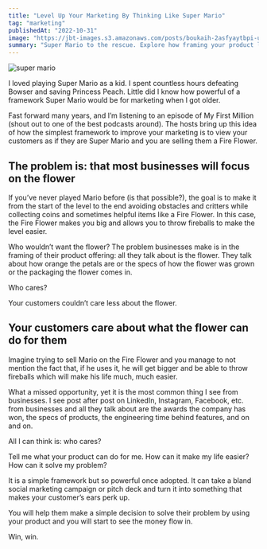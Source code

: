 ```yaml
---
title: "Level Up Your Marketing By Thinking Like Super Mario"
tag: "marketing"
publishedAt: "2022-10-31"
image: "https://jbt-images.s3.amazonaws.com/posts/boukaih-2asfyaytbpi-unsplash-scaled.jpeg"
summary: "Super Mario to the rescue. Explore how framing your product like a Fire Flower can make all the difference in connecting with your customers and enhancing your marketing strategy."
---
```


<Image
  src="https://jbt-images.s3.amazonaws.com/posts/boukaih-2asfyaytbpi-unsplash-scaled.jpeg"
  alt="super mario"
/>

I loved playing Super Mario as a kid. I spent countless hours defeating Bowser and saving Princess Peach. Little did I know how powerful of a framework Super Mario would be for marketing when I got older.

Fast forward many years, and I’m listening to an episode of My First Million (shout out to one of the best podcasts around). The hosts bring up this idea of how the simplest framework to improve your marketing is to view your customers as if they are Super Mario and you are selling them a Fire Flower.

## The problem is: that most businesses will focus on the flower

If you’ve never played Mario before (is that possible?), the goal is to make it from the start of the level to the end avoiding obstacles and critters while collecting coins and sometimes helpful items like a Fire Flower. In this case, the Fire Flower makes you big and allows you to throw fireballs to make the level easier.

Who wouldn’t want the flower? The problem businesses make is in the framing of their product offering: all they talk about is the flower. They talk about how orange the petals are or the specs of how the flower was grown or the packaging the flower comes in.

Who cares?

Your customers couldn’t care less about the flower.

## Your customers care about what the flower can do for them

Imagine trying to sell Mario on the Fire Flower and you manage to not mention the fact that, if he uses it, he will get bigger and be able to throw fireballs which will make his life much, much easier.

What a missed opportunity, yet it is the most common thing I see from businesses. I see post after post on LinkedIn, Instagram, Facebook, etc. from businesses and all they talk about are the awards the company has won, the specs of products, the engineering time behind features, and on and on.

All I can think is: who cares?

Tell me what your product can do for me. How can it make my life easier? How can it solve my problem?

It is a simple framework but so powerful once adopted. It can take a bland social marketing campaign or pitch deck and turn it into something that makes your customer’s ears perk up.

You will help them make a simple decision to solve their problem by using your product and you will start to see the money flow in.

Win, win.

